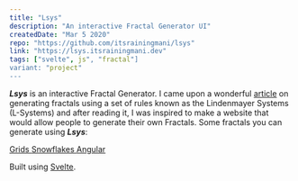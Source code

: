 ```yaml
---
title: "Lsys"
description: "An interactive Fractal Generator UI"
createdDate: "Mar 5 2020"
repo: "https://github.com/itsrainingmani/lsys"
link: "https://lsys.itsrainingmani.dev"
tags: ["svelte", js", "fractal"]
variant: "project"
---
```


**_Lsys_** is an interactive Fractal Generator.
I came upon a wonderful <a href="https://nb.paulbutler.org/l-systems/">article</a> on generating fractals using a set of rules known as the Lindenmayer Systems (L-Systems) and after reading it, I was inspired to make a website that would allow people to generate their own Fractals.
Some fractals you can generate using **_Lsys_**:

<a href="https://fractals.now.sh/#TCxMOi1SRitMRkwrRlItLFI6K0xGLVJGUi1GTCt8NXw5MHwjZmYzZTAwfDAuMnwxLjc2fC0zMS44NDAwMDAwMDAwMDAwMDN8LTMwLjI0MDAwMDAwMDAwMDAwNg==">
	Grids
</a>

<a href="https://fractals.now.sh/#RixGOitGK0YtLUYrRnw1fDYwfCMwMGM4MDZ8MC4yfDEuMjF8LTAuMTYwMDAwMDAwMDAwMDA2MzZ8MS40Mzk5OTk5OTk5OTk5OTE1">
	Snowflakes
</a>

<a href="https://fractals.now.sh/#RixGOkYrRi1bLUZGK11GK3w2fDYwfCNkNjQ3ZmZ8MC41fDIuMzF8LTI4Ljc0fDQuNTk5OTk5OTk5OTk5OTk4">
	Angular
</a>

Built using <a href="https://svelte.dev">Svelte</a>.
